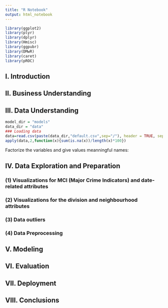 ```yaml
---
title: "R Notebook"
output: html_notebook
---
```


```r
library(ggplot2)
library(plyr)
library(dplyr)
library(Hmisc)
library(ggpubr)
library(DMwR)
library(caret)
library(pROC)
```

## I. Introduction

## II. Business Understanding

## III. Data Understanding
```r
model_dir = "models"
data_dir = "data"
### Loading data
data=read.csv(paste(data_dir,"default.csv",sep="/"), header = TRUE, sep = ",",na.strings = "NA")
apply(data,2,function(x){sum(is.na(x))/length(x)*100})
```

Factorize the variables and give values meanningful names:


## IV. Data Exploration and Preparation

### (1) Visualizations for MCI (Major Crime Indicators) and date-related attributes

### (2) Visualizations for the division and neighbourhood attributes

### (3) Data outliers

### (4) Data Preprocessing

## V. Modeling

## VI. Evaluation

## VII. Deployment

## VIII. Conclusions
